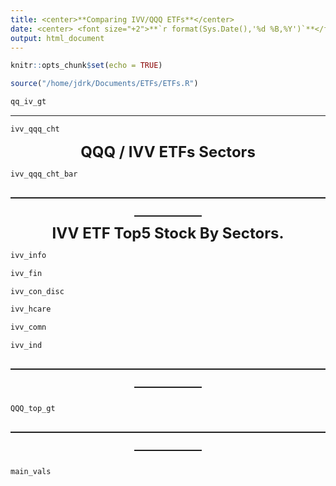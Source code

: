 ```yaml
---
title: <center>**Comparing IVV/QQQ ETFs**</center> 
date: <center> <font size="+2">**`r format(Sys.Date(),'%d %B,%Y')`**</font> </center>
output: html_document
---
```


```r
knitr::opts_chunk$set(echo = TRUE)
```


```r
source("/home/jdrk/Documents/ETFs/ETFs.R")
```

```r
qq_iv_gt
```
---
```r
ivv_qqq_cht
```

<center><font size="+2">**QQQ / IVV ETFs Sectors**</font></center>

```r
ivv_qqq_cht_bar
```

<center><font size="+2">-----------------------------------------------------------------------------</font></center>
 
<center><font size="+2">**IVV ETF Top5 Stock By Sectors.**</font></center>

```r
ivv_info
```


```r
ivv_fin
```


```r
ivv_con_disc
```


```r
ivv_hcare
```


```r
ivv_comn
```


```r
ivv_ind
```

 <center><font size="+2">-----------------------------------------------------------------------------</font></center>
 
```r
QQQ_top_gt
```


 <center><font size="+2">-----------------------------------------------------------------------------</font></center>

```r
main_vals
```

